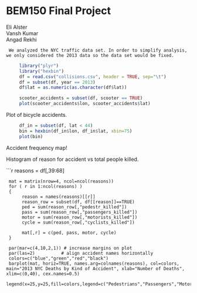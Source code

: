 BEM150 Final Project
========================================================
Eli Alster  
Vansh Kumar  
Angad Rekhi  

     We analyzed the NYC traffic data set. In order to simplify analysis, we only considered the 2013 data so the data set would be fixed.
  
```r
     library("plyr")
     library("hexbin")
     df = read.csv("collisions.csv", header = TRUE, sep="\t")
     df = subset(df, year == 2013)
     df$lat = as.numeric(as.character(df$lat))
```

```r
     scooter_accidents = subset(df, scooter == TRUE)
     plot(scooter_accidents$lon, scooter_accidents$lat)
```
Plot of bicycle accidents.

```r
     df_in = subset(df, lat < 44)
     bin = hexbin(df_in$lon, df_in$lat, xbin=75)
     plot(bin)
```
Accident frequency map!

Histogram of reason for accident vs total people killed.

```r
     reasons = df[,39:68]

     mat = matrix(nrow=4, ncol=ncol(reasons))
     for ( r in 1:ncol(reasons) ) 
     {
          reason = names(reasons)[[r]]
          reason_row = subset(df, df[[reason]]==TRUE)
          ped = sum(reason_row[,"pedestr_killed"])
          pass = sum(reason_row[,"passengers_killed"])
          motor = sum(reason_row[,"motorists_killed"])
          cycle = sum(reason_row[,"cyclists_killed"])
          
          mat[,r] = c(ped, pass, motor, cycle)
     }

     par(mar=c(4,10,2,1)) # increase margins on plot 
     par(las=2)          # align accident names horizontally
     colors=c("blue","green","red","black")
     barplot(mat, horiz=TRUE, names.arg=colnames(reasons), col=colors, main="2013 NYC Deaths by Kind of Accident", xlab="Number of Deaths", xlim=c(0,40), cex.names=0.5)
     legend(x=25,y=25,fill=colors,legend=c("Pedestrians","Passengers","Motorists","Cyclists"))
 


